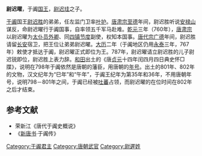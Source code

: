'''尉迟曜'''，于阗[[国王|国王]]，[[尉迟珪|尉迟珪]]之子。

[[于阗|于阗]]国王[[尉迟胜|尉迟胜]]的弟弟，任左监门卫率[[叶护|叶护]]。[[唐肃宗|唐肃宗]][[至德_(唐朝)|至德]]年间，尉迟胜听说[[安禄山|安禄山]]谋反，命尉迟曜行于阗国事，自率领五千军马赴难。[[乾元_(唐朝)|乾元]]三年（760年），[[唐肃宗|唐肃宗]]以尉迟曜为[[太仆|太仆]][[员外卿|员外卿]]、同[[安西四镇节度使|四镇节度]]副使，权知本国事。[[唐代宗|唐代宗]][[廣德_(唐朝)|广德]]年间，尉迟胜请留[[长安|长安]]宿卫，把王位让弟弟尉迟曜。[[大历|大历]]二年（于阗地区仍用[[永泰_(唐朝)|永泰]]三年，767年）敕使才抵达于阗，尉迟曜正式即位为王。787年，尉迟曜请立尉迟胜的儿子尉迟锐即位，尉迟胜上表力辞。[[和田|和田]]出土的《唐[[貞元_(唐朝)|贞元]]十四年闰四月四日典史怀□牒》，说明在798年于阗依然是唐朝的藩臣，用唐朝的[[年号|年号]]。出土的801年、802年的文物，汉文纪年为“巳年”和“午年”，于阗王纪年为第35年和36年，不用唐朝年号，说明798－801年之间，于阗已经被[[吐蕃|吐蕃]]占领，而尉迟曜的在位时间在802年之后才结束。

==参考文献==
*荣新江《唐代于阗史概说》
*《[[新唐书|新唐书]]·于阗传》
{{start box}}
{{s-before|[[尉迟胜|尉迟胜]]}}
{{s-title|[[于阗|于阗]]国王|767年—802年之后}}
{{s-after|[[尉迟诘|尉迟诘]]}}
{{end box}}
[[Category:于阗君主|Category:于阗君主]]
[[Category:唐朝武官|Category:唐朝武官]]
[[Category:尉遲姓|Category:尉遲姓]]